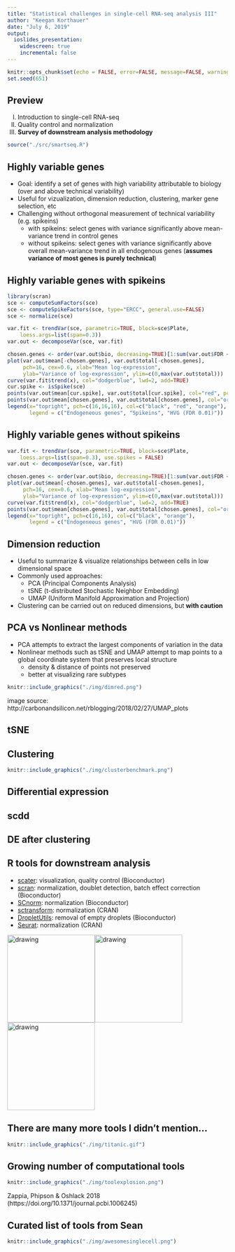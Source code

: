 ```yaml
---
title: "Statistical challenges in single-cell RNA-seq analysis III"
author: "Keegan Korthauer"
date: "July 6, 2019"
output:
  ioslides_presentation:
    widescreen: true
    incremental: false
---
```

  
```r
knitr::opts_chunk$set(echo = FALSE, error=FALSE, message=FALSE, warning=FALSE)
set.seed(651)
```

## Preview
<ol type="I">
  <li>Introduction to single-cell RNA-seq</li>
  <li>Quality control and normalization</li>
  <li>**Survey of downstream analysis methodology**</li>
</ol>

```r
source("./src/smartseq.R")
```

## Highly variable genes 

- Goal: identify a set of genes with high variability attributable to biology (over and above technical variability)
- Useful for vizualization, dimension reduction, clustering, marker gene selection, etc
- Challenging without orthogonal measurement of technical variability (e.g. spikeins)
  + with spikeins: select genes with variance significantly above mean-variance trend in control genes
  + without spikeins: select genes with variance significantly above overall mean-variance trend in all endogenous genes (**assumes variance of most genes is purely technical**)

## Highly variable genes with spikeins

```r
library(scran)
sce <- computeSumFactors(sce)
sce <- computeSpikeFactors(sce, type="ERCC", general.use=FALSE)
sce <- normalize(sce)

var.fit <- trendVar(sce, parametric=TRUE, block=sce$Plate,
    loess.args=list(span=0.3))
var.out <- decomposeVar(sce, var.fit)

chosen.genes <- order(var.out$bio, decreasing=TRUE)[1:sum(var.out$FDR < 0.01, na.rm=TRUE)]
plot(var.out$mean[-chosen.genes], var.out$total[-chosen.genes], 
     pch=16, cex=0.6, xlab="Mean log-expression", 
     ylab="Variance of log-expression", ylim=c(0,max(var.out$total)))
curve(var.fit$trend(x), col="dodgerblue", lwd=2, add=TRUE)
cur.spike <- isSpike(sce)
points(var.out$mean[cur.spike], var.out$total[cur.spike], col="red", pch=16)
points(var.out$mean[chosen.genes], var.out$total[chosen.genes], col="orange", pch=16, cex=0.6)
legend(x="topright", pch=c(16,16,16), col=c("black", "red", "orange"), 
       legend = c("Endogeneous genes", "Spikeins", "HVG (FDR 0.01)"))
```

## Highly variable genes without spikeins

```r
var.fit <- trendVar(sce, parametric=TRUE, block=sce$Plate,
    loess.args=list(span=0.3), use.spikes = FALSE)
var.out <- decomposeVar(sce, var.fit)

chosen.genes <- order(var.out$bio, decreasing=TRUE)[1:sum(var.out$FDR < 0.01, na.rm=TRUE)]
plot(var.out$mean[-chosen.genes], var.out$total[-chosen.genes], 
     pch=16, cex=0.6, xlab="Mean log-expression", 
     ylab="Variance of log-expression", ylim=c(0,max(var.out$total)))
curve(var.fit$trend(x), col="dodgerblue", lwd=2, add=TRUE)
points(var.out$mean[chosen.genes], var.out$total[chosen.genes], col="orange", pch=16, cex=0.6)
legend(x="topright", pch=c(16,16), col=c("black", "orange"), 
       legend = c("Endogeneous genes", "HVG (FDR 0.01)"))
```

## Dimension reduction

- Useful to summarize & visualize relationships between cells in low dimensional space
- Commonly used approaches:
  + PCA (Principal Components Analysis)
  + tSNE (t-distributed Stochastic Neighbor Embedding)
  + UMAP (Uniform Manifold Approximation and Projection)
- Clustering can be carried out on reduced dimensions, but **with caution**

## PCA vs Nonlinear methods

- PCA attempts to extract the largest components of variation in the data
- Nonlinear methods such as tSNE and UMAP attempt to map points to a global coordinate system that preserves local structure
  + density & distance of points not preserved
  + better at visualizing rare subtypes

```r
knitr::include_graphics("./img/dimred.png")
```
image source: http://carbonandsilicon.net/rblogging/2018/02/27/UMAP_plots

## tSNE

## Clustering

```r
knitr::include_graphics("./img/clusterbenchmark.png")
```

## Differential expression

## scdd

## DE after clustering

## R tools for downstream analysis

- [scater](http://bioconductor.org/packages/scater/): visualization, quality control (Bioconductor)
- [scran](http://bioconductor.org/packages/scran/): normalization, doublet detection, batch effect correction (Bioconductor)
- [SCnorm](http://bioconductor.org/packages/SCnorm/): normalization (Bioconductor)
- [sctransform](https://github.com/ChristophH/sctransform): normalization (CRAN)
- [DropletUtils](http://bioconductor.org/packages/DropletUtils/): removal of empty droplets (Bioconductor)
- [Seurat](https://satijalab.org/seurat/): normalization (CRAN)

<img src="./img/scaterhex.jpg" alt="drawing" width="200"/><img src="./img/scranhex.png" alt="drawing" width="200"/><img src="./img/DropletUtilshex.png" alt="drawing" width="200"/>

## There are many more tools I didn't mention...

```r
knitr::include_graphics("./img/titanic.gif")
```

## Growing number of computational tools

```r
knitr::include_graphics("./img/toolexplosion.png")
```
Zappia, Phipson & Oshlack 2018 (https://doi.org/10.1371/journal.pcbi.1006245)

## Curated list of tools from Sean

```r
knitr::include_graphics("./img/awesomesinglecell.png")
```
